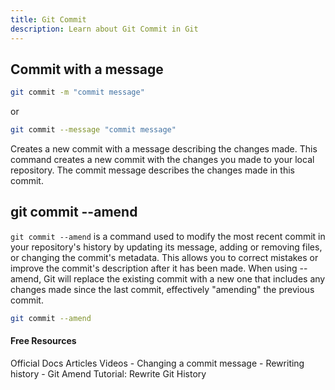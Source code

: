 ```yaml
---
title: Git Commit
description: Learn about Git Commit in Git
---
```

## Commit with a message
```bash
git commit -m "commit message"
```
or
```bash
git commit --message "commit message"
```

Creates a new commit with a message describing the
changes made. This command creates a new commit with
the changes you made to your local repository. The commit
message describes the changes made in this commit.



## git commit --amend

`git commit --amend` is a command used to modify the most recent commit in your repository's history by updating its message, adding or removing files, or changing the commit's metadata. This allows you to correct mistakes or improve the commit's description after it has been made. When using --amend, Git will replace the existing commit with a new one that includes any changes made since the last commit, effectively "amending" the previous commit.

```bash
git commit --amend
```


#### Free Resources



<Tabs defaultValue="official">
<TabsList>
<TabsTrigger value="official">Official Docs</TabsTrigger>
<TabsTrigger value="article">Articles</TabsTrigger>
<TabsTrigger value="video">Videos</TabsTrigger>
</TabsList>

<TabsContent value="article">
<Note type="note" title="article">
- <Link href="https://docs.github.com/en/enterprise-cloud@latest/pull-requests/committing-changes-to-your-project/creating-and-editing-commits/changing-a-commit-message">Changing a commit message</Link>
- <Link href="https://www.atlassian.com/git/tutorials/rewriting-history">Rewriting history</Link>
</Note>
</TabsContent>
<TabsContent value="video">
<Note type="note" title="video">
- <Link href="https://www.youtube.com/watch?v=q53umU5vMkk">Git Amend Tutorial: Rewrite Git History</Link>
</Note>
</TabsContent>
</Tabs>
